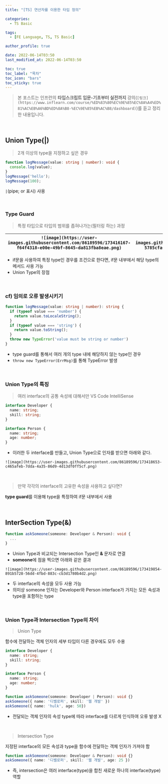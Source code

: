 ```yaml
---
title: "[TS] 연산자를 이용한 타입 정의"

categories:
  - TS Basic

tags:
  - [FE Language, TS, TS Basic]

author_profile: true

date: 2022-06-14T03:50
last_modified_at: 2022-06-14T03:50

toc: true
toc_label: "목차"
toc_icon: "bars"
toc_sticky: true
---
```


> 본 포스트는 인프런의 **타입스크립트 입문-기초부터 실전까지** 강의(`[링크](https://www.inflearn.com/course/%ED%83%80%EC%9E%85%EC%8A%A4%ED%81%AC%EB%A6%BD%ED%8A%B8-%EC%9E%85%EB%AC%B8/dashboard)`)를 듣고 정리한 내용입니다.

<br />

## Union Type(|)

> 2개 이상의 type을 지정하고 싶은 경우

```ts
function logMessage(value: string | number): void {
  console.log(value);
}
logMessage('hello');
logMessage(100);
```

`|`(pipe; or 표시) 사용

<br />

### Type Guard

> 특정 타입으로 타입의 범위를 좁혀나가는(필터링 하는) 과정

|`![image](https://user-images.githubusercontent.com/86189596/173416167-f64f4318-e00e-49bf-8645-da813fba8eae.png)`|`![image](https://user-images.githubusercontent.com/86189596/173416391-5785cfa6-96c6-4214-a218-484e00093719.png)`|
|--|--|

- if문을 사용하여 특정 type인 경우를 조건으로 한다면, if문 내부에서 해당 type의 메서드 사용 가능
- Union Type의 장점

<br />

### cf) 임의로 오류 발생시키기

```ts
function logMessage(value: string | number): string {
  if (typeof value === 'number') {
    return value.toLocaleString();
  }
  if (typeof value === 'string') {
    return value.toString();
  }
  throw new TypeError('value must be string or number')
}
```

- type guard를 통해서 여러 개의 type 내에 해당하지 않는 type인 경우
- `throw new TypeError(ErrMsg)`를 통해 TypeError 발생

<br />

### Union Type의 특징

> 여러 interface의 공통 속성에 대해서만 VS Code IntelliSense

```ts
interface Developer {
  name: string;
  skill: string;
}

interface Person {
  name: string;
  age: number;
}
```

- 이러한 두 interface를 만들고, Union Type으로 인자를 받으면 아래와 같다.

`![image](https://user-images.githubusercontent.com/86189596/173418653-c465afeb-7dda-4a35-86d9-4d13df0ff5cf.png)`

<br />

> 만약 각각의 interface의 고유한 속성을 사용하고 싶다면? 

**type guard**를 이용해 type을 특정하여 if문 내부에서 사용

<br />

## InterSection Type(&)

```ts
function askSomeone(someone: Developer & Person): void {
  ...
}
```

- Union Type과 비교되는 Intersection Type인 **&** 문자로 연결
- **someone**에 점을 찍으면 아래와 같은 결과

`![image](https://user-images.githubusercontent.com/86189596/173419854-891b5728-56dd-4fbd-883c-cb3d1780b4d2.png)`

- 두 interface의 속성을 모두 사용 가능
- 의미상 someone 인자는 Developer와 Person interface가 가지는 모든 속성과 type을 포함하는 type

<br />

### Union Type과 Intersection Type의 차이

> Union Type

함수에 전달하는 객체 인자의 세부 타입이 다른 경우에도 모두 수용

```ts
interface Developer {
  name: string;
  skill: string;
}

interface Person {
  name: string;
  age: number;
}

function askSomeone(someone: Developer | Person): void {}
askSomeone({ name: '디벨로퍼', skill: '웹 개발' })
askSomeone({ name: 'hulk', age: 50})
```

- 전달되는 객체 인자의 속성 type에 따라 interface를 다르게 인식하여 오류 발생 X

<br />

> Intersection Type

지정된 interface의 모든 속성과 type을 함수에 전달하는 객체 인자가 가져야 함

```ts
function askSomeone(someone: Developer & Person): void {}
askSomeone({ name: '디벨로퍼', skill: '웹 개발', age: 25 })
```

- 즉, intersection은 여러 interface(type)을 합친 새로운 하나의 interface(type) 역할